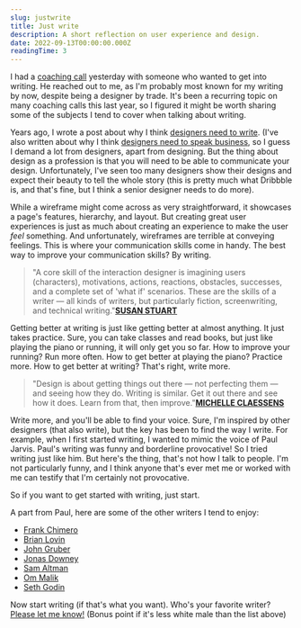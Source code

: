 ```yaml
---
slug: justwrite
title: Just write
description: A short reflection on user experience and design.
date: 2022-09-13T00:00:00.000Z
readingTime: 3
---
```


I had a <a href="/coaching/">coaching call</a> yesterday with someone who wanted to get into writing. He reached out to me, as I'm probably most known for my writing by now, despite being a designer by trade. It's been a recurring topic on many coaching calls this last year, so I figured it might be worth sharing some of the subjects I tend to cover when talking about writing.

Years ago, I wrote a post about why I think <a href="/designers-write/">designers need to write</a>. (I've also written about why I think <a href="/speak-business/">designers need to speak business</a>, so I guess I demand a lot from designers, apart from designing. But the thing about design as a profession is that you will need to be able to communicate your design. Unfortunately, I've seen too many designers show their designs and expect their beauty to tell the whole story (this is pretty much what Dribbble is, and that's fine, but I think a senior designer needs to do more).

While a wireframe might come across as very straightforward, it showcases a page's features, hierarchy, and layout. But creating great user experiences is just as much about creating an experience to make the user *feel* something. And unfortunately, wireframes are terrible at conveying feelings. This is where your communication skills come in handy. The best way to improve your communication skills? By writing.

>"A core skill of the interaction designer is imagining users (characters), motivations, actions, reactions, obstacles, successes, and a complete set of 'what if' scenarios. These are the skills of a writer — all kinds of writers, but particularly fiction, screenwriting, and technical writing."**<a href="https://blog.prototypr.io/why-creating-a-ux-is-like-writing-often-more-than-art-288efae9523e">SUSAN STUART</a>**

Getting better at writing is just like getting better at almost anything. It just takes practice. Sure, you can take classes and read books, but just like playing the piano or running, it will only get you so far. How to improve your running? Run more often. How to get better at playing the piano? Practice more. How to get better at writing? That's right, write more.

>"Design is about getting things out there — not perfecting them — and seeing how they do. Writing is similar. Get it out there and see how it does. Learn from that, then improve."**<a href="https://uxdesign.cc/just-write-why-product-designers-should-write-and-how-to-get-started-672cb3294d6d">MICHELLE CLAESSENS</a>**

Write more, and you'll be able to find your voice. Sure, I'm inspired by other designers (that also write), but the key has been to find the way I write. For example, when I first started writing, I wanted to mimic the voice of Paul Jarvis. Paul's writing was funny and borderline provocative! So I tried writing just like him. But here's the thing, that's not how I talk to people. I'm not particularly funny, and I think anyone that's ever met me or worked with me can testify that I'm certainly not provocative.

So if you want to get started with writing, just start.

A part from Paul, here are some of the other writers I tend to enjoy:
- <a href="https://frankchimero.com">Frank Chimero</a>
- <a href="https://brianlovin.com/writing">Brian Lovin</a>
- <a href="https://daringfireball.net">John Gruber</a>
- <a href="https://jonas.do/writing/">Jonas Downey</a>
- <a href="https://blog.samaltman.com">Sam Altman</a>
- <a href="https://om.co/journal/">Om Malik</a>
- <a href="https://seths.blog">Seth Godin</a>

Now start writing (if that's what you want). Who's your favorite writer? <a href="/contact">Please let me know!</a> (Bonus point if it's less white male than the list above)
